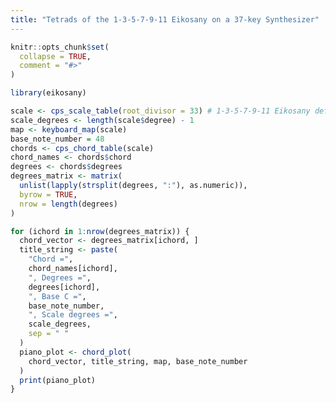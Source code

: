 ```yaml
---
title: "Tetrads of the 1-3-5-7-9-11 Eikosany on a 37-key Synthesizer"
---
```


```r
knitr::opts_chunk$set(
  collapse = TRUE,
  comment = "#>"
)
```

```r
library(eikosany)
```

```r
scale <- cps_scale_table(root_divisor = 33) # 1-3-5-7-9-11 Eikosany default
scale_degrees <- length(scale$degree) - 1
map <- keyboard_map(scale)
base_note_number = 48
chords <- cps_chord_table(scale)
chord_names <- chords$chord
degrees <- chords$degrees
degrees_matrix <- matrix(
  unlist(lapply(strsplit(degrees, ":"), as.numeric)),
  byrow = TRUE,
  nrow = length(degrees)
)

for (ichord in 1:nrow(degrees_matrix)) {
  chord_vector <- degrees_matrix[ichord, ]
  title_string <- paste(
    "Chord =",
    chord_names[ichord],
    ", Degrees =",
    degrees[ichord],
    ", Base C =",
    base_note_number,
    ", Scale degrees =",
    scale_degrees,
    sep = " "
  )
  piano_plot <- chord_plot(
    chord_vector, title_string, map, base_note_number
  )
  print(piano_plot)
}

```
